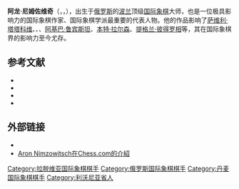 {{Infobox chess player
|name=阿龙·尼姆佐维奇
|image=Aron Nimzowitsch.jpg
|caption=
|birthname=
|country= [[俄罗斯|俄罗斯]] <br /> [[拉脱维亚|拉脱维亚]] <br /> [[丹麦|丹麦]]
|birth_date={{Birth date|1886|11|7|df=y}}
|birth_place=[[俄罗斯帝国|俄罗斯帝国]][[里加|里加]]
|death_date={{Death date and age|df=y|1935|3|16|1886|11|7}}
|death_place=[[丹麦|丹麦]][[哥本哈根|哥本哈根]]
|title=
|worldchampion=
|womensworldchampion=
|rating=
|peakrating=
}}
'''阿龙·尼姆佐维奇'''（{{lang-lv|Ārons Ņimcovičs}}，{{lang-ru|Аро́н Иса́евич Нимцо́вич}}，{{bd|1886年|11月7日|1935年|3月16日}}），出生于[[俄罗斯|俄罗斯]]的[[波兰|波兰]]顶级[[国际象棋|国际象棋]]大师，也是一位极具影响力的国际象棋作家、国际象棋{{le|超现代主义|Hypermodernism (chess)}}学派最重要的代表人物。他的作品影响了[[萨维利·塔塔科维|萨维利·塔塔科维]]、{{le|米兰·维德马尔|Milan Vidmar}}、{{le|里查德·雷蒂|Richard Réti}}、[[阿基巴·鲁宾斯坦|阿基巴·鲁宾斯坦]]、[[本特·拉尔森|本特·拉尔森]]、[[提格兰·彼得罗相|提格兰·彼得罗相]]等，其在国际象棋界的影响力至今尤存。

== 参考文献 ==
*{{cite book  | author= Aron Nimzowitsch | year=1987 | edition=Reprinted | title=My System | publisher=B.T Batsford Ltd|isbn=0-7134-5655-8}}
*{{cite book
 | author=Reinfeld, Fred
 | year=1948
 | title=Hypermodern Chess: As Developed in the Games of its Greatest Exponent Aron Nimzovich
 | publisher=Dover Publications
 | isbn=0-486-20448-0}}
*{{Cite book |first=Irving |last=Chernev |year=1995 |title=Twelve Great Chess Players and Their Best Games |location=New York |publisher=Dover |isbn=0-486-28674-6 |pages=1–13 }}
*{{Cite book |title=Aron Nimzowitsch: Master of Planning |first=Raymond |last=Keene |publisher=G. Bell and Sons |year=1974 |isbn=4-87187-846-5 }}

== 外部链接 ==
*{{chessgames player|id=10249}}
*[https://www.chess.com/players/aron-nimzowitsch Aron Nimzowitsch在Chess.com的介紹] {{Wayback|url=https://www.chess.com/players/aron-nimzowitsch |date=20210126001334 }}


{{Authority control}}

[[Category:拉脱维亚国际象棋棋手|Category:拉脱维亚国际象棋棋手]]
[[Category:俄罗斯国际象棋棋手|Category:俄罗斯国际象棋棋手]]
[[Category:丹麦国际象棋棋手|Category:丹麦国际象棋棋手]]
[[Category:利沃尼亚省人|Category:利沃尼亚省人]]